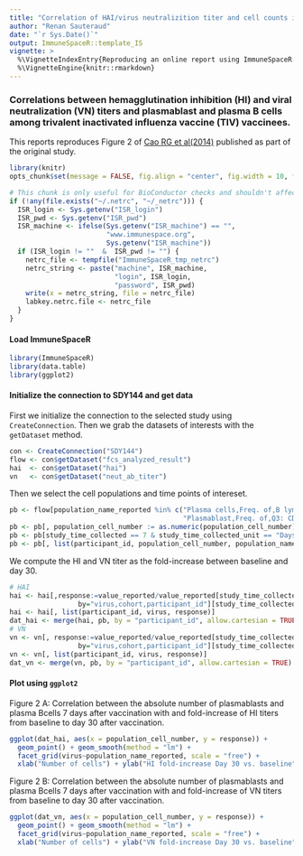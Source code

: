 ```yaml
---
title: "Correlation of HAI/virus neutralizition titer and cell counts in SDY144"
author: "Renan Sauteraud"
date: "`r Sys.Date()`"
output: ImmuneSpaceR::template_IS
vignette: >
  %\VignetteIndexEntry{Reproducing an online report using ImmuneSpaceR: Correlation of HAI/virus neutralizition titer and cell counts in SDY144}
  %\VignetteEngine{knitr::rmarkdown}
--- 
```


### Correlations between hemagglutination inhibition (HI) and viral neutralization (VN) titers and plasmablast and plasma B cells among trivalent inactivated influenza vaccine (TIV) vaccinees.

This reports reproduces Figure 2 of [Cao RG et al(2014)](http://www.jid.oxfordjournals.org/cgi/pmidlookup?view=long&pmid=24495909) published as part of the original study.

```r
library(knitr)
opts_chunk$set(message = FALSE, fig.align = "center", fig.width = 10, fig.height = 8)
```
```r
# This chunk is only useful for BioConductor checks and shouldn't affect any other setup
if (!any(file.exists("~/.netrc", "~/_netrc"))) {
  ISR_login <- Sys.getenv("ISR_login")
  ISR_pwd <- Sys.getenv("ISR_pwd")
  ISR_machine <- ifelse(Sys.getenv("ISR_machine") == "",
                        "www.immunespace.org",
                        Sys.getenv("ISR_machine"))
  if (ISR_login != ""  &  ISR_pwd != "") {
    netrc_file <- tempfile("ImmuneSpaceR_tmp_netrc")
    netrc_string <- paste("machine", ISR_machine, 
                          "login", ISR_login, 
                          "password", ISR_pwd)
    write(x = netrc_string, file = netrc_file)
    labkey.netrc.file <- netrc_file
  }
}
```

#### Load ImmuneSpaceR
```r
library(ImmuneSpaceR)
library(data.table)
library(ggplot2)
```

#### Initialize the connection to SDY144 and get data
First we initialize the connection to the selected study using `CreateConnection`.
Then we grab the datasets of interests with the `getDataset` method.
```r
con <- CreateConnection("SDY144")
flow <- con$getDataset("fcs_analyzed_result")
hai  <- con$getDataset("hai")
vn   <- con$getDataset("neut_ab_titer")
```

Then we select the cell populations and time points of intereset.
```r
pb <- flow[population_name_reported %in% c("Plasma cells,Freq. of,B lym CD27+",
                                           "Plasmablast,Freq. of,Q3: CD19+, CD20-")]
pb <- pb[, population_cell_number := as.numeric(population_cell_number)]
pb <- pb[study_time_collected == 7 & study_time_collected_unit == "Days"] #13 subjects
pb <- pb[, list(participant_id, population_cell_number, population_name_reported)]
```

We compute the HI and VN titer as the fold-increase between baseline and day 30.
```r
# HAI
hai <- hai[,response:=value_reported/value_reported[study_time_collected==0],
                 by="virus,cohort,participant_id"][study_time_collected==30]
hai <- hai[, list(participant_id, virus, response)]
dat_hai <- merge(hai, pb, by = "participant_id", allow.cartesian = TRUE)
# VN
vn <- vn[, response:=value_reported/value_reported[study_time_collected==0],
                 by="virus,cohort,participant_id"][study_time_collected==30]
vn <- vn[, list(participant_id, virus, response)]
dat_vn <- merge(vn, pb, by = "participant_id", allow.cartesian = TRUE)
```

#### Plot using `ggplot2`
Figure 2 A: Correlation between the absolute number of plasmablasts and plasma
Bcells 7 days after vaccination with and fold-increase of HI titers from baseline
to day 30 after vaccination.
```r
ggplot(dat_hai, aes(x = population_cell_number, y = response)) +
  geom_point() + geom_smooth(method = "lm") +
  facet_grid(virus~population_name_reported, scale = "free") +
  xlab("Number of cells") + ylab("HI fold-increase Day 30 vs. baseline") + theme_IS()
```

Figure 2 B: Correlation between the absolute number of plasmablasts and plasma
Bcells 7 days after vaccination with and fold-increase of VN titers from baseline
to day 30 after vaccination.
```r
ggplot(dat_vn, aes(x = population_cell_number, y = response)) +
  geom_point() + geom_smooth(method = "lm") +
  facet_grid(virus~population_name_reported, scale = "free") +
  xlab("Number of cells") + ylab("VN fold-increase Day 30 vs. baseline") + theme_IS()
```